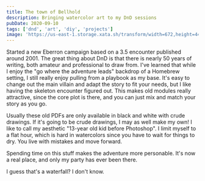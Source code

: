 ```yaml
---
title: The town of Bellhold
description: Bringing watercolor art to my DnD sessions
pubDate: 2020-09-10
tags: ['dnd', 'art', 'diy', 'projects']
image: 'https://us-east-1.storage.xata.sh/transform/width=672,height=448,fit=cover,gravity=auto,format=webp/ks8vrn58g536p79irpdpthba7s'
---
```



Started a new Eberron campaign based on a 3.5 encounter published around 2001. The great thing about DnD is that there is nearly 50 years of writing, both amateur and professional to draw from. I've learned that while I enjoy the "go where the adventure leads" backdrop of a Homebrew setting, I still really enjoy pulling from a playbook as my base. It's easy to change out the main villain and adapt the story to fit your needs, but I like having the skeleton encounter figured out. This makes old modules really attractive, since the core plot is there, and you can just mix and match your story as you go.

Usually these old PDFs are only available in black and white with crude drawings. If it's going to be crude drawings, I may as well make my own! I like to call my aesthetic "13-year old kid before Photoshop". I limit myself to a flat hour, which is hard in watercolors since you have to wait for things to dry. You live with mistakes and move forward.

Spending time on this stuff makes the adventure more personable. It's now a real place, and only my party has ever been there.

I guess that's a waterfall? I don't know.

<Gallery name="bellhold" />
